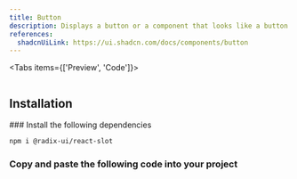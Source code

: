 ```yaml
---
title: Button
description: Displays a button or a component that looks like a button.
references:
  shadcnUiLink: https://ui.shadcn.com/docs/components/button
---
```



<Tabs items={['Preview', 'Code']}>
  <Tab>
    <Preview>
      <Example />
    </Preview>
  </Tab>
  <Tab>

```tsx title="example.ts" file=<rootDir>/src/components/examples/button/index.tsx

```

  </Tab>
</Tabs>

## Installation

<Steps>
### Install the following dependencies

```bash npm2yarn
npm i @radix-ui/react-slot
```

### Copy and paste the following code into your project

</Steps>
